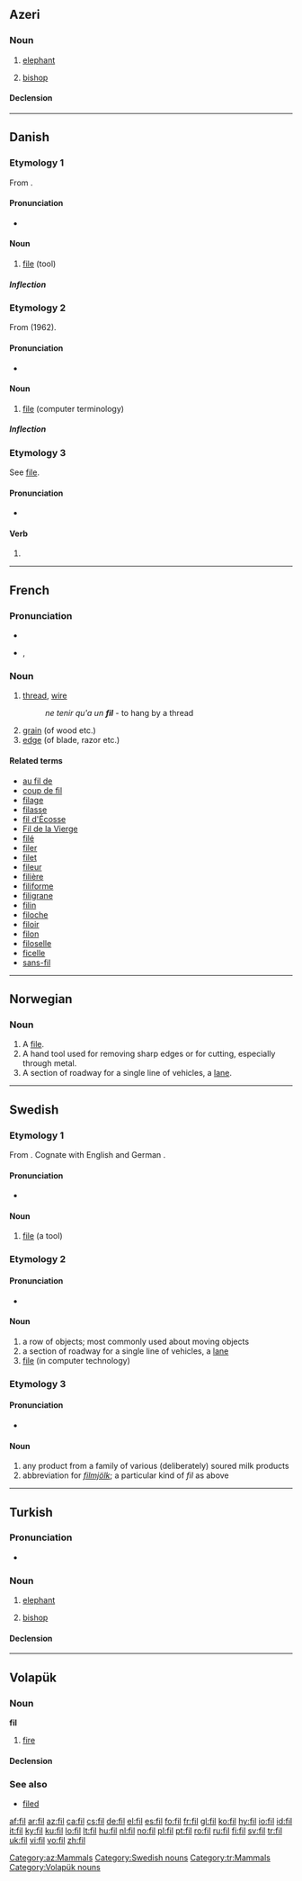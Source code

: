 {{wikipedia|dab=fil}}
{{also|Fil-}}
==Azeri==

===Noun===
{{infl|az|noun|Cyrillic spelling|фил}}

# [[elephant]]
# {{chess|lang=az}} [[bishop]]

====Declension====
{{az-noun-c|i}}

[[Category:az:Mammals]]

----

==Danish==

===Etymology 1===

From {{etyl|gml|da}} {{term|vile|vīle|lang=gml}}.

====Pronunciation====
* {{IPA|/fiːl/|[fiːˀl]|lang=da}}

====Noun====
{{da-noun|en|e}}

# [[file]] (tool)

=====Inflection=====
{{da-noun-infl|en|e}}


===Etymology 2===

From {{etyl|en|da}} {{term|file||an aggregation of data}} (1962).

====Pronunciation====
* {{IPA|/fiːl/|[fiːˀl]|lang=da}}

====Noun====
{{da-noun|en|er}}

#  [[file]] (computer terminology)

=====Inflection=====
{{da-noun-infl|en|er}}

===Etymology 3===
See [[file#Danish|file]].

====Pronunciation====
* {{IPA|/fiːl/|[fiːˀl]|lang=da}}

====Verb====
{{infl|da|verb form}}

# {{form of|imperative|file|lang=Danish}}

----

==French==

===Pronunciation===
* {{audio|Fr-fil.ogg|audio}}
* {{IPA|/fil/|lang=fr}}, {{SAMPA|/fil/}}

===Noun===
{{fr-noun|m}}

# [[thread]], [[wire]]
#: ''ne tenir qu'a un '''fil''''' - to hang by a thread
# [[grain]] (of wood etc.)
# [[edge]] (of blade, razor etc.)

====Related terms====
* [[au fil de]]
* [[coup de fil]]
* [[filage]]
* [[filasse]]
* [[fil d'Écosse]]
* [[Fil de la Vierge]]
* [[filé]]
* [[filer]]
* [[filet]]
* [[fileur]]
* [[filière]]
* [[filiforme]]
* [[filigrane]]
* [[filin]]
* [[filoche]]
* [[filoir]]
* [[filon]]
* [[filoselle]]
* [[ficelle]]
* [[sans-fil]]

----

==Norwegian==

===Noun===
{{no-noun-c|fil}}

# A [[file]].
# A hand tool used for removing sharp edges or for cutting, especially through metal.
# A section of roadway for a single line of vehicles, a [[lane]].

----

==Swedish==

===Etymology 1===
From {{etyl|gml|sv}} {{term|vile|vīle|lang=gml}}.
Cognate with English {{term|file|lang=en}} and German {{term|Feile|lang=de}}.

====Pronunciation====
* {{audio|Sv-fil.ogg|audio}}

====Noun====
{{infl|sv|noun|g=c}}
{{sv-noun-reg-ar}}

# [[file ]] (a tool)

===Etymology 2===
{{rfe|lang=sv}}

====Pronunciation====
* {{audio|Sv-fil.ogg|audio}}

====Noun====
{{sv-noun-reg-r-c|2=file}}
{{infl|sv|noun|g=c}}

# a row of objects; most commonly used about moving objects
# a section of roadway for a single line of vehicles, a [[lane]]
# [[file]] (in computer technology)

===Etymology 3===
{{rfe|lang=sv}}

====Pronunciation====
* {{audio|Sv-fil.ogg|audio}}

====Noun====
{{sv-noun-unc-irreg-c|2=filen}}
{{infl|sv|noun|g=c|uncountable}}

# any product from a family of various (deliberately) soured milk products
# abbreviation for ''[[filmjölk]]''; a particular kind of ''fil'' as above

[[Category:Swedish nouns]]

----

==Turkish==

===Pronunciation===
* {{IPA|fil|lang=tr}}

===Noun===
{{tr-noun|i|ler}}

# [[elephant]]
# {{chess|lang=tr}} [[bishop]]

====Declension====
{{tr-noun-c|i|d}}
{{tr-poss-c1-ei}}

[[Category:tr:Mammals]]

----

==Volapük==

===Noun===
'''fil'''

# [[fire]]

====Declension====
{{vo-noun|fil}}

===See also===
* [[filed]]

[[Category:Volapük nouns]]

[[af:fil]]
[[ar:fil]]
[[az:fil]]
[[ca:fil]]
[[cs:fil]]
[[de:fil]]
[[el:fil]]
[[es:fil]]
[[fo:fil]]
[[fr:fil]]
[[gl:fil]]
[[ko:fil]]
[[hy:fil]]
[[io:fil]]
[[id:fil]]
[[it:fil]]
[[ky:fil]]
[[ku:fil]]
[[lo:fil]]
[[lt:fil]]
[[hu:fil]]
[[nl:fil]]
[[no:fil]]
[[pl:fil]]
[[pt:fil]]
[[ro:fil]]
[[ru:fil]]
[[fi:fil]]
[[sv:fil]]
[[tr:fil]]
[[uk:fil]]
[[vi:fil]]
[[vo:fil]]
[[zh:fil]]